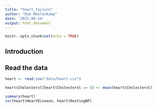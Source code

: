 ```yaml
---
title: "heart_failure"
author: "Rob Meulenkamp"
date: '2022-09-14'
output: html_document
---
```


```r
knitr::opts_chunk$set(echo = TRUE)
```


## Introduction



## Read the data

```r
heart <- read.csv("data/heart.csv")

```




```r
heart$Cholesterol[heart$Cholesterol == 0] <- mean(heart$Cholesterol)

summary(heart)
cor(heart$HeartDisease, heart$RestingBP)
```

